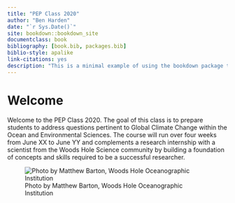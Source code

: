 ```yaml
--- 
title: "PEP Class 2020"
author: "Ben Harden"
date: "`r Sys.Date()`"
site: bookdown::bookdown_site
documentclass: book
bibliography: [book.bib, packages.bib]
biblio-style: apalike
link-citations: yes
description: "This is a minimal example of using the bookdown package to write a book. The output format for this example is bookdown::gitbook."
---
```


# Welcome {-}

Welcome to the PEP Class 2020. The goal of this class is to prepare students to address questions pertinent to Global Climate Change within the Ocean and Environmental Sciences. The course will run over four weeks from June XX to June YY and complements a research internship with a scientist from the Woods Hole Science community by building a foundation of concepts and skills required to be a successful researcher.

![Photo by Matthew Barton, Woods Hole Oceanographic Institution](images/woods_hole_village.jpg)